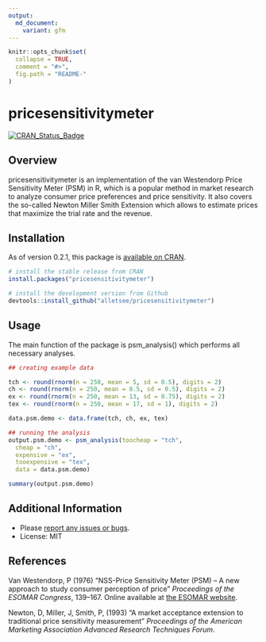 ```yaml
---
output:
  md_document:
    variant: gfm
---
```


```r
knitr::opts_chunk$set(
  collapse = TRUE,
  comment = "#>",
  fig.path = "README-"
)
```

# pricesensitivitymeter

[![CRAN_Status_Badge](https://www.r-pkg.org/badges/version/pricesensitivitymeter)](https://cran.r-project.org/package=pricesensitivitymeter)


## Overview 
pricesensitivitymeter is an implementation of the van Westendorp Price Sensitivity Meter (PSM) in R, which is a popular method in market research to analyze consumer price preferences and price sensitivity. It also covers the so-called Newton Miller Smith Extension which allows to estimate prices that maximize the trial rate and the revenue.

## Installation

As of version 0.2.1, this package is [available on CRAN](https://cran.r-project.org/package=pricesensitivitymeter).

```r
# install the stable release from CRAN
install.packages("pricesensitivitymeter")

# install the development version from Github
devtools::install_github("alletsee/pricesensitivitymeter")
```

## Usage

The main function of the package is psm_analysis() which performs all necessary analyses. 

```r
## creating example data

tch <- round(rnorm(n = 250, mean = 5, sd = 0.5), digits = 2)
ch <- round(rnorm(n = 250, mean = 8.5, sd = 0.5), digits = 2)
ex <- round(rnorm(n = 250, mean = 13, sd = 0.75), digits = 2)
tex <- round(rnorm(n = 250, mean = 17, sd = 1), digits = 2)

data.psm.demo <- data.frame(tch, ch, ex, tex)

## running the analysis
output.psm.demo <- psm_analysis(toocheap = "tch",
  cheap = "ch",
  expensive = "ex",
  tooexpensive = "tex",
  data = data.psm.demo)

summary(output.psm.demo)
```

## Additional Information

* Please [report any issues or bugs](https://github.com/alletsee/pricesensitivitymeter/issues).
* License: MIT

## References 

Van Westendorp, P (1976) "NSS-Price Sensitivity Meter (PSM) -- A new approach to study consumer perception of price" *Proceedings of the ESOMAR Congress*, 139--167. Online available at [the ESOMAR website](https://rwconnect.esomar.org/a-new-approach-to-study-consumer-perception-of-price/).

Newton, D, Miller, J, Smith, P, (1993) "A market acceptance extension to traditional price sensitivity measurement" *Proceedings of the American Marketing Association Advanced Research Techniques Forum*.
